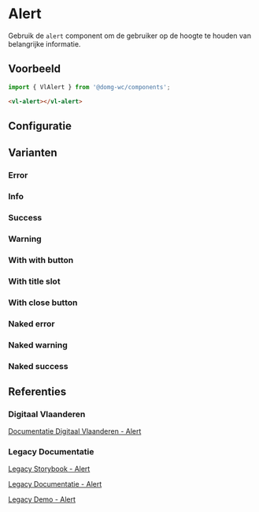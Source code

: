 
# Alert

Gebruik de `alert` component om de gebruiker op de hoogte te houden van belangrijke informatie.


## Voorbeeld

```js
import { VlAlert } from '@domg-wc/components';
```

```html
<vl-alert></vl-alert>
```

<Canvas of={VlAlertStories.AlertDefault} />


## Configuratie

<ArgTypes of={VlAlertStories.AlertDefault} />


## Varianten

### Error

<Canvas of={VlAlertStories.AlertError} />

### Info

<Canvas of={VlAlertStories.AlertInfo} />

### Success

<Canvas of={VlAlertStories.AlertSuccess} />

### Warning

<Canvas of={VlAlertStories.AlertWarning} />

### With with button

<Canvas of={VlAlertStories.AlertWithButton} />

### With title slot

<Canvas of={VlAlertStories.AlertWithTitleSlot} />

### With close button

<Canvas of={VlAlertStories.AlertCloseable} />

### Naked error

<Canvas of={VlAlertStories.AlertNakedError} />

### Naked warning

<Canvas of={VlAlertStories.AlertNakedWarning} />

### Naked success

<Canvas of={VlAlertStories.AlertNakedSuccess} />


## Referenties

### Digitaal Vlaanderen

[Documentatie Digitaal Vlaanderen - Alert](https://overheid.vlaanderen.be/webuniversum/v3/documentation/components/vl-ui-alert)

### Legacy Documentatie

[Legacy Storybook - Alert](https://webcomponenten.omgeving.vlaanderen.be/storybook/?path=/docs/custom-elements-vl-alert--default)

[Legacy Documentatie - Alert](https://webcomponenten.omgeving.vlaanderen.be/doc/VlAlert.html)

[Legacy Demo - Alert](https://webcomponenten.omgeving.vlaanderen.be/demo/vl-alert.html)
